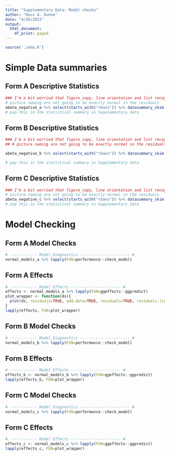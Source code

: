 ```yaml
---
title: "Supplementary Data: Model checks"
author: "Ross A. Dunne"
date: "4/26/2022"
output:
  html_document:
    df_print: paged
---
```



```r
source('./eda.R')
```
# Simple Data summaries

## Form A Descriptive Statistics
```r
### I'm a bit worried that figure_copy, line orientation and list recog and 
# picture naming are not going to be exactly normal in the residuals
abeta_negative_a %>% select(starts_with("rbans")) %>% datasummary_skim()
# pop this in the statistical summary in Supplementary data 
```
## Form B Descriptive Statistics
```r
### I'm a bit worried that figure_copy, line orientation and list recog and 
## # picture naming are not going to be exactly normal in the residuals

abeta_negative_b %>% select(starts_with("rbans")) %>% datasummary_skim()

# pop this in the statistical summary in Supplementary data 
```

## Form C Descriptive Statistics
```r
### I'm a bit worried that figure_copy, line orientation and list recog and 
# picture naming are not going to be exactly normal in the residuals
abeta_negative_c %>% select(starts_with("rbans")) %>% datasummary_skim()
# pop this in the statistical summary in Supplementary data 
```

# Model Checking

## Form A Model Checks
```r

# ------------ Model Diagnostics ---------------------- #
normal_models_a %>% lapply(FUN=performance::check_model)
```
## Form A Effects
```r
# ------------ Model Effects ---------------------- #
effects <- normal_models_a %>% lapply(FUN=ggeffects::ggpredict)
plot_wrapper <- function(ds){
  plot(ds, residuals=TRUE, add.data=TRUE, residuals=TRUE, residuals.line=TRUE)
}
lapply(effects, FUN=plot_wrapper)
```

## Form B Model Checks
```r

# ------------ Model Diagnostics ---------------------- #
normal_models_b %>% lapply(FUN=performance::check_model)
```

## Form B Effects
```r
# ------------ Model Effects ---------------------- #
effects_b <- normal_models_b %>% lapply(FUN=ggeffects::ggpredict)
lapply(effects_b, FUN=plot_wrapper)
```


## Form C Model Checks
```r

# ------------ Model Diagnostics ---------------------- #
normal_models_c %>% lapply(FUN=performance::check_model)
```

## Form C Effects
```r
# ------------ Model Effects ---------------------- #
effects_c <- normal_models_c %>% lapply(FUN=ggeffects::ggpredict)
lapply(effects_c, FUN=plot_wrapper)
```

